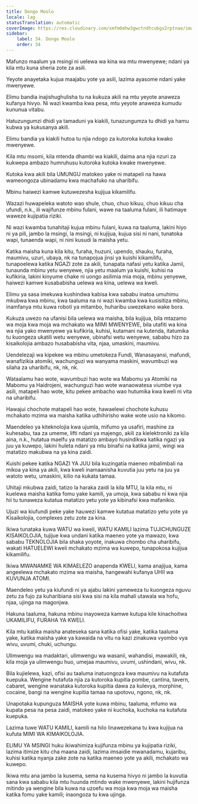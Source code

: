 ```yaml
---
title: Dongo Moolo
locale: lag
statusTranslation: automatic
coverImage: https://res.cloudinary.com/xmfm6mhw3gwctndtcubgx2rptnae/image/upload/v1740337243/small_cover_educacion_fundamental_a051170f1c.webp
sidebar:
    label: 34. Dongo Moolo
    order: 34
---
```

Mafunzo maalum ya msingi ni uelewa wa kina wa mtu mwenyewe; ndani ya kila mtu kuna sheria zote za asili.

Yeyote anayetaka kujua maajabu yote ya asili, lazima ayasome ndani yake mwenyewe.

Elimu bandia inajishughulisha tu na kukuza akili na mtu yeyote anaweza kufanya hivyo. Ni wazi kwamba kwa pesa, mtu yeyote anaweza kumudu kununua vitabu.

Hatuzungumzi dhidi ya tamaduni ya kiakili, tunazungumza tu dhidi ya hamu kubwa ya kukusanya akili.

Elimu bandia ya kiakili hutoa tu njia ndogo za kutoroka kutoka kwako mwenyewe.

Kila mtu msomi, kila mtenda dhambi wa kiakili, daima ana njia nzuri za kukwepa ambazo humruhusu kutoroka kutoka kwake mwenyewe.

Kutoka kwa akili bila UMUNGU matokeo yake ni matapeli na hawa wameongoza ubinadamu kwa machafuko na uharibifu.

Mbinu haiwezi kamwe kutuwezesha kujijua kikamilifu.

Wazazi huwapeleka watoto wao shule, chuo, chuo kikuu, chuo kikuu cha ufundi, n.k., ili wajifunze mbinu fulani, wawe na taaluma fulani, ili hatimaye waweze kujipatia riziki.

Ni wazi kwamba tunahitaji kujua mbinu fulani, kuwa na taaluma, lakini hiyo ni ya pili, jambo la msingi, la msingi, ni kujijua, kujua sisi ni nani, tunatoka wapi, tunaenda wapi, ni nini kusudi la maisha yetu.

Katika maisha kuna kila kitu, furaha, huzuni, upendo, shauku, furaha, maumivu, uzuri, ubaya, nk na tunapojua jinsi ya kuishi kikamilifu, tunapoelewa katika NGAZI zote za akili, tunapata nafasi yetu katika Jamii, tunaunda mbinu yetu wenyewe, njia yetu maalum ya kuishi, kuhisi na kufikiria, lakini kinyume chake ni uongo asilimia mia moja, mbinu yenyewe, haiwezi kamwe kusababisha uelewa wa kina, uelewa wa kweli.

Elimu ya sasa imekuwa kushindwa kabisa kwa sababu inatoa umuhimu mkubwa kwa mbinu, kwa taaluma na ni wazi kwamba kwa kusisitiza mbinu, inamfanya mtu kuwa roboti ya mitambo, huharibu uwezekano wake bora.

Kukuza uwezo na ufanisi bila uelewa wa maisha, bila kujijua, bila mtazamo wa moja kwa moja wa mchakato wa MIMI MWENYEWE, bila utafiti wa kina wa njia yako mwenyewe ya kufikiria, kuhisi, kutamani na kutenda, itatumika tu kuongeza ukatili wetu wenyewe, ubinafsi wetu wenyewe, sababu hizo za kisaikolojia ambazo husababisha vita, njaa, umaskini, maumivu.

Uendelezaji wa kipekee wa mbinu umetokeza Fundi, Wanasayansi, mafundi, wanafizikia atomiki, wachunguzi wa wanyama maskini, wavumbuzi wa silaha za uharibifu, nk, nk, nk.

Wataalamu hao wote, wavumbuzi hao wote wa Mabomu ya Atomiki na Mabomu ya Haidrojeni, wachunguzi hao wote wanaowatesa viumbe vya asili, matapeli hao wote, kitu pekee ambacho wao hutumika kwa kweli ni vita na uharibifu.

Hawajui chochote matapeli hao wote, hawaelewi chochote kuhusu mchakato mzima wa maisha katika udhihirisho wake wote usio na kikomo.

Maendeleo ya kiteknolojia kwa ujumla, mifumo ya usafiri, mashine za kuhesabu, taa za umeme, lifti ndani ya majengo, akili za kielektroniki za kila aina, n.k., hutatua maelfu ya matatizo ambayo husindikwa katika ngazi ya juu ya kuwepo, lakini huleta ndani ya mtu binafsi na katika jamii, wingi wa matatizo makubwa na ya kina zaidi.

Kuishi pekee katika NGAZI YA JUU bila kuzingatia maeneo mbalimbali na mikoa ya kina ya akili, kwa kweli inamaanisha kuvutia juu yetu na juu ya watoto wetu, umaskini, kilio na kukata tamaa.

Uhitaji mkubwa zaidi, tatizo la haraka zaidi la kila MTU, la kila mtu, ni kuelewa maisha katika fomu yake kamili, ya umoja, kwa sababu ni kwa njia hii tu tunaweza kutatua matatizo yetu yote ya kibinafsi kwa mafanikio.

Ujuzi wa kiufundi peke yake hauwezi kamwe kutatua matatizo yetu yote ya Kisaikolojia, complexes zetu zote za kina.

Ikiwa tunataka kuwa WATU wa kweli, WATU KAMILI lazima TUJICHUNGUZE KISAIKOLOJIA, tujijue kwa undani katika maeneo yote ya mawazo, kwa sababu TEKNOLOJIA bila shaka yoyote, inakuwa chombo cha uharibifu, wakati HATUELEWI kweli mchakato mzima wa kuwepo, tunapokosa kujijua kikamilifu.

Ikiwa MWANAMKE WA KIMAELEZO anapenda KWELI, kama anajijua, kama angeelewa mchakato mzima wa maisha, hangewahi kufanya UHII wa KUVUNJA ATOMI.

Maendeleo yetu ya kiufundi ni ya ajabu lakini yameweza tu kuongeza nguvu zetu za fujo za kuharibiana sisi kwa sisi na kila mahali utawala wa hofu, njaa, ujinga na magonjwa.

Hakuna taaluma, hakuna mbinu inayoweza kamwe kutupa kile kinachoitwa UKAMILIFU, FURAHA YA KWELI.

Kila mtu katika maisha anateseka sana katika ofisi yake, katika taaluma yake, katika maisha yake ya kawaida na vitu na kazi zinakuwa vyombo vya wivu, uvumi, chuki, uchungu.

Ulimwengu wa madaktari, ulimwengu wa wasanii, wahandisi, mawakili, nk, kila moja ya ulimwengu huo, umejaa maumivu, uvumi, ushindani, wivu, nk.

Bila kujielewa, kazi, ofisi au taaluma inatuongoza kwa maumivu na kutafuta kuepuka. Wengine hutafuta njia za kutoroka kupitia pombe, cantina, tavern, cabaret, wengine wanataka kutoroka kupitia dawa za kulevya, morphine, cocaine, bangi na wengine kupitia tamaa na upotovu, ngono, nk, nk.

Unapotaka kupunguza MAISHA yote kuwa mbinu, taaluma, mfumo wa kupata pesa na pesa zaidi, matokeo yake ni kuchoka, kuchoka na kutafuta kuepuka.

Lazima tuwe WATU KAMILI, kamili na hilo linawezekana tu kwa kujijua na kufuta MIMI WA KIMAIKOLOJIA.

ELIMU YA MSINGI huku ikiwahimiza kujifunza mbinu ya kujipatia riziki, lazima itimize kitu cha maana zaidi, lazima imsaidie mwanadamu, kujaribu, kuhisi katika nyanja zake zote na katika maeneo yote ya akili, mchakato wa kuwepo.

Ikiwa mtu ana jambo la kusema, sema na kusema hivyo ni jambo la kuvutia sana kwa sababu kila mtu huunda mtindo wake mwenyewe, lakini hujifunza mitindo ya wengine bila kuwa na uzoefu wa moja kwa moja wa maisha katika fomu yake kamili; inaongoza tu kwa ujinga.

